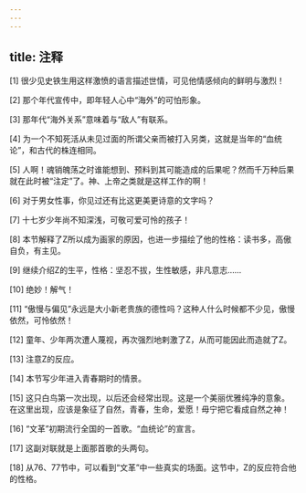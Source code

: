 ```yaml
---
---
---
```

title: 注释
---





[1] 很少见史铁生用这样激愤的语言描述世情，可见他情感倾向的鲜明与激烈！

[2] 那个年代宣传中，即年轻人心中“海外”的可怕形象。

[3] 那年代“海外关系”意味着与“敌人”有联系。

[4] 为一个不知死活从未见过面的所谓父亲而被打入另类，这就是当年的“血统论”，和古代的株连相同。

[5] 人啊！魂销魄荡之时谁能想到、预料到其可能造成的后果呢？然而千万种后果就在此时被“注定”了。神、上帝之类就是这样工作的啊！

[6] 对于男女性事，你见过还有比这更美更诗意的文字吗？

[7] 十七岁少年尚不知深浅，可敬可爱可怜的孩子！

[8] 本节解释了Z所以成为画家的原因，也进一步描绘了他的性格：读书多，高傲自负，有主见。

[9] 继续介绍Z的生平，性格：坚忍不拔，生性敏感，非凡意志……

[10] 绝妙！解气！

[11] “傲慢与偏见”永远是大小新老贵族的德性吗？这种人什么时候都不少见，傲慢依然，可怜依然！

[12] 童年、少年两次遭人蔑视，再次强烈地剌激了Z，从而可能因此而造就了Z。

[13] 注意Z的反应。

[14] 本节写少年进入青春期时的情景。

[15] 这只白鸟第一次出现，以后还会经常出现。这是一个美丽优雅纯净的意象。在这里出现，应该是象征了自然，青春，生命，爱愿！毋宁把它看成自然之神！

[16] “文革”初期流行全国的一首歌。“血统论”的宣言。

[17] 这副对联就是上面那首歌的头两句。

[18] 从76、77节中，可以看到“文革”中一些真实的场面。这节中，Z的反应符合他的性格。